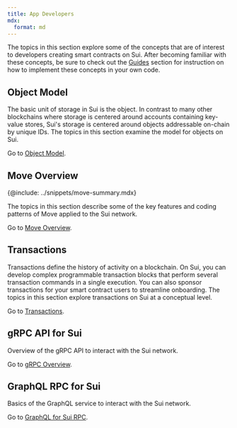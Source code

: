 ```yaml
---
title: App Developers
mdx:
  format: md
---
```


The topics in this section explore some of the concepts that are of interest to developers creating smart contracts on Sui. After becoming familiar with these concepts, be sure to check out the [Guides](../guides.mdx) section for instruction on how to implement these concepts in your own code. 

## Object Model

The basic unit of storage in Sui is the object. In contrast to many other blockchains where storage is centered around accounts containing key-value stores, Sui's storage is centered around objects addressable on-chain by unique IDs. The topics in this section examine the model for objects on Sui.

Go to [Object Model](./object-model.mdx).

## Move Overview

{@include: ../snippets/move-summary.mdx}

The topics in this section describe some of the key features and coding patterns of Move applied to the Sui network. 

Go to [Move Overview](./sui-move-concepts.mdx).

## Transactions

Transactions define the history of activity on a blockchain. On Sui, you can develop complex programmable transaction blocks that perform several transaction commands in a single execution. You can also sponsor transactions for your smart contract users to streamline onboarding. The topics in this section explore transactions on Sui at a conceptual level.  

Go to [Transactions](./transactions.mdx).

## gRPC API for Sui

Overview of the gRPC API to interact with the Sui network.

Go to [gRPC Overview](./grpc-overview.mdx).

## GraphQL RPC for Sui

Basics of the GraphQL service to interact with the Sui network.

Go to [GraphQL for Sui RPC](./graphql-rpc.mdx).